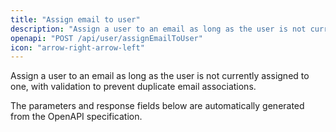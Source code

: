 ```yaml
---
title: "Assign email to user"
description: "Assign a user to an email as long as the user is not currently assigned to one, with validation to prevent duplicate email associations."
openapi: "POST /api/user/assignEmailToUser"
icon: "arrow-right-arrow-left"
---
```


Assign a user to an email as long as the user is not currently assigned to one, with validation to prevent duplicate email associations.

<Note>
The parameters and response fields below are automatically generated from the OpenAPI specification.
</Note>
